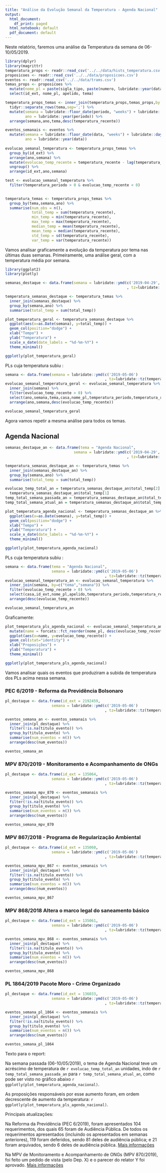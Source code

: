 ```yaml
---
title: "Análise da Evolução Semanal da Temperatura - Agenda Nacional"
output:
  html_document:
    df_print: paged
  html_notebook: default
  pdf_document: default
---
```


Neste relatório, faremos uma análise da Temperatura da semana de 06-10/05/2019.

```r
library(dplyr)
library(magrittr)
temperatura_props <- readr::read_csv('../../data/hists_temperatura.csv')
proposicoes <- readr::read_csv('../../data/proposicoes.csv')
eventos <- readr::read_csv('../../data/trams.csv')
temas_props <- proposicoes %>% 
  mutate(nome_pl = paste(sigla_tipo, paste(numero, lubridate::year(data_apresentacao),sep='/'))) %>%
  select(id_ext, nome_pl, apelido, tema)

temperatura_props_temas <- inner_join(temperatura_props,temas_props,by = "id_ext") %>%
  tidyr::separate_rows(tema,sep=';') %>%
  mutate(semana = lubridate::floor_date(periodo, "weeks") + lubridate::days(1),
         ano = lubridate::year(periodo)) %>%
  arrange(semana,ano,tema,desc(temperatura_recente))

eventos_semanais <- eventos %>%
  mutate(semana = lubridate::floor_date(data, "weeks") + lubridate::days(1),
         ano = lubridate::year(data))
  
evolucao_semanal_temperatura <- temperatura_props_temas %>%
  group_by(id_ext) %>%
  arrange(ano,semana) %>%
  mutate(evolucao_temp_recente = temperatura_recente - lag(temperatura_recente, default = 0)) %>%
  ungroup() %>%
  arrange(id_ext,ano,semana)

test <- evolucao_semanal_temperatura %>%
  filter(temperatura_periodo > 0 & evolucao_temp_recente < 0)
  

temperatura_temas <- temperatura_props_temas %>%
  group_by(tema,semana,ano) %>%
  summarise(num_obs = n(),
            total_temp = sum(temperatura_recente),
            min_temp = min(temperatura_recente),
            max_temp = max(temperatura_recente),
            median_temp = mean(temperatura_recente),
            mean_temp = median(temperatura_recente),
            std_temp = sd(temperatura_recente),
            var_temp = var(temperatura_recente))
```

Vamos analisar graficamente a evolução da temperatura por tema nas últimas duas semanas.
Primeiramente, uma análise geral, com a temperatura média por semana.

```r
library(ggplot2)
library(plotly)

semanas_destaque <- data.frame(semana = lubridate::ymd(c('2019-04-29','2019-05-06')
                                                       , tz=lubridate::tz(temperatura_props_temas$semana[1])))

temperatura_semanas_destaque <- temperatura_temas %>%
  inner_join(semanas_destaque) %>%
  group_by(semana,ano) %>%
  summarise(total_temp = sum(total_temp))

plot_temperatura_geral <- temperatura_semanas_destaque %>% 
  ggplot(aes(x=as.Date(semana), y=total_temp)) +
  geom_col(position="dodge") +
  xlab("Tempo") + 
  ylab("Temperatura") +
  scale_x_date(date_labels = "%d-%m-%Y") +
  theme_minimal()

ggplotly(plot_temperatura_geral)
```

PLs cuja temperatura subiu :
```r
semana <- data.frame(semana = lubridate::ymd(c('2019-05-06')
                                             , tz=lubridate::tz(temperatura_props_temas$semana[1])))
evolucao_semanal_temperatura_geral <- evolucao_semanal_temperatura %>%
  inner_join(semana) %>%
  filter(evolucao_temp_recente > 0) %>%
  select(ano,semana,tema,casa,nome_pl,temperatura_periodo,temperatura_recente,evolucao_temp_recente) %>%
  arrange(ano,semana,desc(evolucao_temp_recente))

evolucao_semanal_temperatura_geral
```

Agora vamos repetir a mesma análise para todos os temas.

## Agenda Nacional

```r
semanas_destaque_an <- data.frame(tema = "Agenda Nacional",
                               semana = lubridate::ymd(c('2019-04-29','2019-05-06')
                                                       , tz=lubridate::tz(temperatura_props_temas$semana[1])))

temperatura_semanas_destaque_an <- temperatura_temas %>%
  inner_join(semanas_destaque_an) %>%
  group_by(semana,ano) %>%
  summarise(total_temp = sum(total_temp))

evolucao_temp_total_an = temperatura_semanas_destaque_an$total_temp[2] - 
  temperatura_semanas_destaque_an$total_temp[1]
temp_total_semana_passada_an = temperatura_semanas_destaque_an$total_temp[1]
temp_total_semana_atual_an = temperatura_semanas_destaque_an$total_temp[2]

plot_temperatura_agenda_nacional <- temperatura_semanas_destaque_an %>% 
  ggplot(aes(x=as.Date(semana), y=total_temp)) +
  geom_col(position="dodge") +
  xlab("Tempo") + 
  ylab("Temperatura") +
  scale_x_date(date_labels = "%d-%m-%Y") +
  theme_minimal()

ggplotly(plot_temperatura_agenda_nacional)
```

PLs cuja temperatura subiu :
```r
semana <- data.frame(tema = "Agenda Nacional",
                     semana = lubridate::ymd(c('2019-05-06')
                                             , tz=lubridate::tz(temperatura_props_temas$semana[1])))
evolucao_semanal_temperatura_an <- evolucao_semanal_temperatura %>%
  inner_join(semana, by=c("tema","semana")) %>%
  filter(evolucao_temp_recente > 0) %>%
  select(casa,id_ext,nome_pl,apelido,temperatura_periodo,temperatura_recente,evolucao_temp_recente) %>%
  arrange(desc(evolucao_temp_recente))

evolucao_semanal_temperatura_an
```

Graficamente:

```r
plot_temperatura_pls_agenda_nacional <- evolucao_semanal_temperatura_an %>%
  mutate(name = forcats::fct_reorder(nome_pl, desc(evolucao_temp_recente))) %>%
  ggplot(aes(x=name, y=evolucao_temp_recente)) +
  geom_col(stat="identity") +
  xlab("Proposições") + 
  ylab("Temperatura") +
  theme_minimal()

ggplotly(plot_temperatura_pls_agenda_nacional)
```


Vamos analisar quais os eventos que produziram a subida de temperatura dos PLs acima nessa semana.

### PEC 6/2019 - Reforma da Previdência Bolsonaro
```r
pl_destaque <- data.frame(id_ext = 2192459,
                     semana = lubridate::ymd(c('2019-05-06')
                                             , tz=lubridate::tz(temperatura_props_temas$semana[1])))

eventos_semana_an <- eventos_semanais %>%
  inner_join(pl_destaque) %>%
  filter(!is.na(titulo_evento)) %>%
  group_by(titulo_evento) %>%
  summarise(num_eventos = n()) %>%
  arrange(desc(num_eventos))

eventos_semana_an
```

### MPV 870/2019 - Monitoramento e Acompanhamento de ONGs
```r
pl_destaque <- data.frame(id_ext = 135064,
                     semana = lubridate::ymd(c('2019-05-06')
                                             , tz=lubridate::tz(temperatura_props_temas$semana[1])))

eventos_semana_mpv_870 <- eventos_semanais %>%
  inner_join(pl_destaque) %>%
  filter(!is.na(titulo_evento)) %>%
  group_by(titulo_evento) %>%
  summarise(num_eventos = n()) %>%
  arrange(desc(num_eventos))

eventos_semana_mpv_870
```

### MPV 867/2018 -	Programa de Regularização Ambiental
```r
pl_destaque <- data.frame(id_ext = 135060,
                     semana = lubridate::ymd(c('2019-05-06')
                                             , tz=lubridate::tz(temperatura_props_temas$semana[1])))

eventos_semana_mpv_867 <- eventos_semanais %>%
  inner_join(pl_destaque) %>%
  filter(!is.na(titulo_evento)) %>%
  group_by(titulo_evento) %>%
  summarise(num_eventos = n()) %>%
  arrange(desc(num_eventos))

eventos_semana_mpv_867
```

### MPV 868/2018	Altera o marco legal do saneamento básico
```r
pl_destaque <- data.frame(id_ext = 135061,
                     semana = lubridate::ymd(c('2019-05-06')
                                             , tz=lubridate::tz(temperatura_props_temas$semana[1])))

eventos_semana_mpv_868 <- eventos_semanais %>%
  inner_join(pl_destaque) %>%
  filter(!is.na(titulo_evento)) %>%
  group_by(titulo_evento) %>%
  summarise(num_eventos = n()) %>%
  arrange(desc(num_eventos))

eventos_semana_mpv_868
```

### PL 1864/2019	Pacote Moro - Crime Organizado
```r
pl_destaque <- data.frame(id_ext = 136033,
                     semana = lubridate::ymd(c('2019-05-06')
                                             , tz=lubridate::tz(temperatura_props_temas$semana[1])))

eventos_semana_pl_1864 <- eventos_semanais %>%
  inner_join(pl_destaque) %>%
  filter(!is.na(titulo_evento)) %>%
  group_by(titulo_evento) %>%
  summarise(num_eventos = n()) %>%
  arrange(desc(num_eventos))

eventos_semana_pl_1864
```

Texto para o report: 

Na semana passada (06-10/05/2019), o tema de Agenda Nacional teve um acréscimo de temperatura de `r evolucao_temp_total_an` unidades, indo de  `r temp_total_semana_passada_an` para `r temp_total_semana_atual_an`, como pode ser visto no gráfico abaixo `r ggplotly(plot_temperatura_agenda_nacional)`.

As proposições responsáveis por esse aumento foram, em ordem decrescente de aumento da temperatura:
`r ggplotly(plot_temperatura_pls_agenda_nacional)`.

Principais atualizações:

Na Reforma da Previdência (PEC 6/2019), foram apresentados 104 requerimentos, dos quais 65 foram de Audiência Pública. De todos os requerimentos apresentados (incluindo os apresentados em semanas anteriores), 119 foram deferidos, sendo 81 deles de audiência pública; e 21 foram arquivados, sendo 6 deles de audiência pública. [Mais informações](leggo.org.br)

Na MPV de Monitoramento e Acompanhamento de ONGs (MPV 870/2019), foi feito um pedido de vista (pelo Dep. X) e o parecer do relator Y foi aprovado. [Mais informações](leggo.org.br)